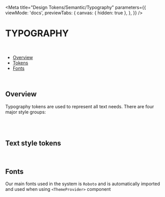 
<Meta
  title="Design Tokens/Semantic/Typography"
  parameters={{
    viewMode: 'docs',
    previewTabs: {
      canvas: { hidden: true },
    },
  }}
/>

# TYPOGRAPHY

<br />

- [Overview](#overview)
- [Tokens](#tokens)
- [Fonts](#fonts)

<br />

## Overview

Typography tokens are used to represent all text needs. There are four major style groups:

<br />

<OverviewShowcase data={overviewTableText} />

<br />

## Text style tokens

<TypographyTokensShowcase />

<br />

## Fonts

Our main fonts used in the system is `Roboto` and is automatically imported and used when using `<ThemeProvider>` component
